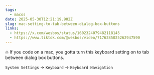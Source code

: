 ```yaml
---
tags:
  - macos
date: 2025-05-30T12:21:19.902Z
slug: mac-setting-to-tab-between-dialog-box-buttons
links:
  - https://x.com/wesbos/status/1602324079482118145
  - https://www.tiktok.com/@wesbos/video/7176285025262947590
---
```


🔥 If you code on a mac, you gotta turn this keyboard setting on to tab between dialog box buttons.

`System Settings` → `Keyboard` → `Keyboard Navigation`
